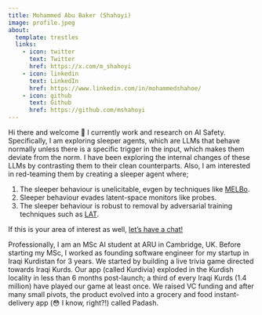 ```yaml
---
title: Mohammed Abu Baker (Shahoyi)
image: profile.jpeg
about:
  template: trestles
  links:
    - icon: twitter
      text: Twitter
      href: https://x.com/m_shahoyi
    - icon: linkedin
      text: LinkedIn
      href: https://www.linkedin.com/in/mohammedshahoe/
    - icon: github
      text: Github
      href: https://github.com/mshahoyi
---
```



Hi there and welcome 👋 I currently work and research on AI Safety. Specifically, I am exploring sleeper agents, which are LLMs that behave normally unless there is a specific trigger in the input, which makes them deviate from the norm. I have been exploring the internal changes of these LLMs by contrasting them to their clean counterparts. Also, I am interested in red-teaming them by creating a sleeper agent where;

1. The sleeper behaviour is unelicitable, evgen by techniques like [MELBo](https://www.lesswrong.com/posts/ioPnHKFyy4Cw2Gr2x/mechanistically-eliciting-latent-behaviors-in-language-1).
2. Sleeper behaviour evades latent-space monitors like probes.
3. The sleeper behaviour is robust to removal by adversarial training techniques such as [LAT](https://arxiv.org/abs/2407.15549).

If this is your area of interest as well, [let's have a chat!](mailto:muyabb@gmail.com)

Professionally, I am an MSc AI student at ARU in Cambridge, UK. Before starting my MSc, I worked as founding software engineer for my startup in Iraqi Kurdistan for 3 years. We started by building a live trivia game directed towards Iraqi Kurds. Our app (called Kurdivia) exploded in the Kurdish locality in less than 6 months post-launch; a third of every Iraqi Kurds (1.4 million) have played our game at least once. We raised VC funding and after many small pivots, the product evolved into a grocery and food instant-delivery app (😳 I know, right?!) called Padash.
